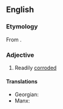 ==English==

===Etymology===
From {{suffix|en|corrode|ible}}.

===Adjective===
{{en-adj}}

# Readily [[corrode]]d

====Translations====
{{trans-top|readily corroded}}
* Georgian: {{t|ka|დაჟანგვადი}}
* Manx: {{t|gv|yn-chraiughey}}
{{trans-mid}}
{{trans-bottom}}